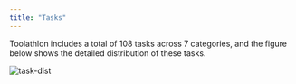 ```yaml
---
title: "Tasks"
---
```


Toolathlon includes a total of 108 tasks across 7 categories, and the figure below shows the detailed distribution of these tasks.

![task-dist](/figs/task_dist-1.png)